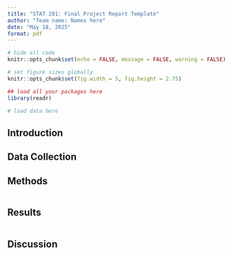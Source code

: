 ```yaml
---
title: "STAT 201: Final Project Report Template"
author: "Team name: Names here"
date: "May 18, 2025"
format: pdf
---
```


```r
# hide all code
knitr::opts_chunk$set(echo = FALSE, message = FALSE, warning = FALSE)

# set figure sizes globally
knitr::opts_chunk$set(fig.width = 5, fig.height = 2.75)

## load all your packages here
library(readr)
```

```r
# load data here
```

## Introduction

## Data Collection

## Methods

```r

```

## Results

```r

```

## Discussion

